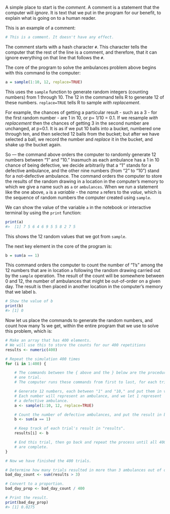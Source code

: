 A simple place to start is the *comment*. A comment is a statement that
the computer will *ignore*. It is text that we put in the program for
our benefit, to explain what is going on to a human reader.

This is an example of a comment:

```r
# This is a comment. It doesn't have any effect.
```

The comment starts with a hash character `#`. This character tells the
computer that the rest of the line is a comment, and therefore, that it
can ignore everything on that line that follows the `#`.



The core of the program to solve the ambulances problem above begins
with this command to the computer:



```r
a = sample(1:10, 12, replace=TRUE)
```

This uses the `sample` function to generate random integers (counting
numbers) from 1 through 10. The 12 in the command tells R to generate 12
of these numbers. `replace=TRUE` tells R to sample *with replacement*.

For example, the chances of getting a particular result - such as a 3 -
for the first random number - are 1 in 10, or p= 1/10 = 0.1. If we
resample *with replacement* then the chances of getting 3 in the second
number are unchanged, at p=0.1. It is as if we put 10 balls into a
bucket, numbered one through ten, and then selected 12 balls from the
bucket; but after we have selected a ball, we record the number and
*replace* it in the bucket, and shake up the bucket again.

So — the command above orders the computer to randomly generate 12
numbers between “1” and “10.” Inasmuch as each ambulance has a 1 in 10
chance of being defective, we decide arbitrarily that a “1” stands for a
defective ambulance, and the other nine numbers (from “2” to “10”) stand
for a not-defective ambulance. The command orders the computer to store
the results of the random drawing in a location in the computer’s memory
to which we give a name such as `a` or `ambulances`. When we run a
statement like the one above, `a` is a *variable* - the *name* `a`
refers to the *value*, which is the sequence of random numbers the
computer created using `sample`.

We can show the value of the variable `a` in the notebook or interactive
terminal by using the `print` function:

```r
print(a)
#>  [1] 7 5 6 4 6 9 5 5 8 2 7 5
```

This shows the 12 random values that we got from `sample`.

The next key element in the core of the program is:

```r
b = sum(a == 1)
```

This command orders the computer to count the number of “1’s” among the
12 numbers that are in location `a` following the random drawing carried
out by the `sample` operation. The result of the count will be somewhere
between 0 and 12, the number of ambulances that might be out-of-order on
a given day. The result is then placed in another location in the
computer’s memory that we label `b`.

```r
# Show the value of b
print(b)
#> [1] 0
```

Now let us place the commands to generate the random numbers, and count
how many 1s we get, within the entire program that we use to solve this
problem, which is:

```r
# Make an array that has 400 elements.
# We will use this to store the counts for our 400 repetitions
results <- numeric(400)

# Repeat the simulation 400 times
for (i in 1:400) {

    # The commands between the { above and the } below are the procedure for
    # one trial.
    # The computer runs these commands from first to last, for each trial.

    # Generate 12 numbers, each between "1" and "10," and put them in vector a.
    # Each number will represent an ambulance, and we let 1 represent
    # a defective ambulance.
    a <- sample(1:10, 12, replace=TRUE)

    # Count the number of defective ambulances, and put the result in b.
    b <- sum(a == 1)

    # Keep track of each trial's result in "results".
    results[i] <- b

    # End this trial, then go back and repeat the process until all 400 trials
    # are complete.
}

# Now we have finished the 400 trials.

# Determine how many trials resulted in more than 3 ambulances out of order.
bad_day_count <- sum(results > 3)

# Convert to a proportion.
bad_day_prop <- bad_day_count / 400

# Print the result.
print(bad_day_prop)
#> [1] 0.0275
```
